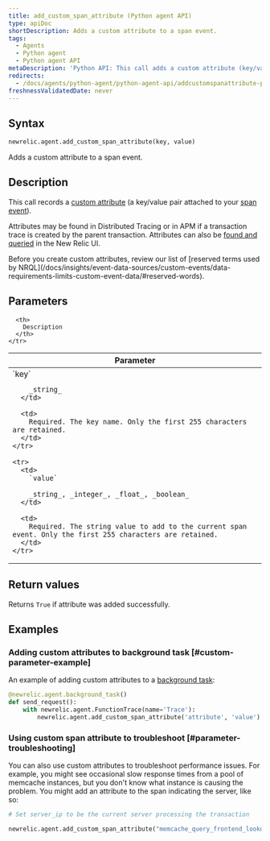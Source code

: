 ```yaml
---
title: add_custom_span_attribute (Python agent API)
type: apiDoc
shortDescription: Adds a custom attribute to a span event.
tags:
  - Agents
  - Python agent
  - Python agent API
metaDescription: 'Python API: This call adds a custom attribute (key/value pair) to a transaction.'
redirects:
  - /docs/agents/python-agent/python-agent-api/addcustomspanattribute-python-agent-api
freshnessValidatedDate: never
---
```


## Syntax

```py
newrelic.agent.add_custom_span_attribute(key, value)
```

Adds a custom attribute to a span event.

## Description

This call records a [custom attribute](/docs/accounts-partnerships/education/getting-started-new-relic/glossary#attribute) (a key/value pair attached to your [span event](/docs/using-new-relic/welcome-new-relic/get-started/glossary#span)).

Attributes may be found in Distributed Tracing or in APM if a transaction trace is created by the parent transaction. Attributes can also be [found and queried](/docs/query-your-data/explore-query-data/explore-data/introduction-querying-new-relic-data) in the New Relic UI.

<Callout variant="important">
  Before you create custom attributes, review our list of [reserved terms used by NRQL](/docs/insights/event-data-sources/custom-events/data-requirements-limits-custom-event-data/#reserved-words).
</Callout>

## Parameters

<table>
  <thead>
    <tr>
      <th width="25%">
        Parameter
      </th>

      <th>
        Description
      </th>
    </tr>
  </thead>

  <tbody>
    <tr>
      <td>
        `key`

        _string_
      </td>

      <td>
        Required. The key name. Only the first 255 characters are retained.
      </td>
    </tr>

    <tr>
      <td>
        `value`

        _string_, _integer_, _float_, _boolean_
      </td>

      <td>
        Required. The string value to add to the current span event. Only the first 255 characters are retained.
      </td>
    </tr>
  </tbody>
</table>

## Return values

Returns `True` if attribute was added successfully. 

## Examples

### Adding custom attributes to background task [#custom-parameter-example]

An example of adding custom attributes to a [background task](/docs/agents/python-agent/python-agent-api/background_task):

```py
@newrelic.agent.background_task()
def send_request():
    with newrelic.agent.FunctionTrace(name='Trace'):
        newrelic.agent.add_custom_span_attribute('attribute', 'value')
```

### Using custom span attribute to troubleshoot [#parameter-troubleshooting]

You can also use custom attributes to troubleshoot performance issues. For example, you might see occasional slow response times from a pool of memcache instances, but you don't know what instance is causing the problem. You might add an attribute to the span indicating the server, like so:

```py
# Set server_ip to be the current server processing the transaction

newrelic.agent.add_custom_span_attribute("memcache_query_frontend_lookup", server_ip)
```

